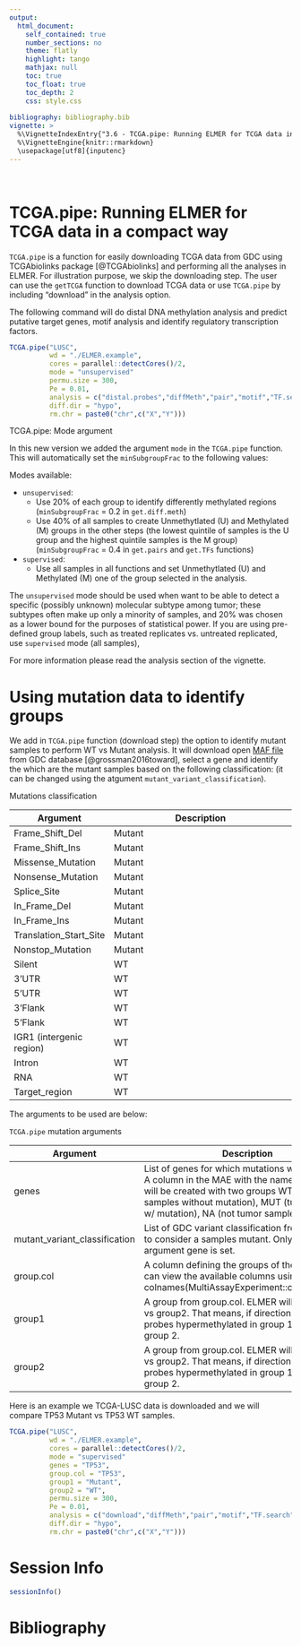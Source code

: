 ```yaml
---
output: 
  html_document:
    self_contained: true
    number_sections: no
    theme: flatly
    highlight: tango
    mathjax: null
    toc: true
    toc_float: true
    toc_depth: 2
    css: style.css
  
bibliography: bibliography.bib    
vignette: >
  %\VignetteIndexEntry{"3.6 - TCGA.pipe: Running ELMER for TCGA data in a compact way"}
  %\VignetteEngine{knitr::rmarkdown}
  \usepackage[utf8]{inputenc}
---
```

<br>

# TCGA.pipe: Running ELMER for TCGA data in a compact way

`TCGA.pipe` is a function for easily downloading TCGA data from GDC using TCGAbiolinks package [@TCGAbiolinks]
and performing all the analyses in ELMER. For illustration purpose, we skip the downloading step. 
The user can use the `getTCGA` function to download TCGA data or
use `TCGA.pipe` by including "download" in the analysis option.

The following command will do distal DNA methylation analysis and predict putative target genes, motif analysis and identify regulatory transcription factors.

```r
TCGA.pipe("LUSC",
          wd = "./ELMER.example",
          cores = parallel::detectCores()/2,
          mode = "unsupervised"
          permu.size = 300,
          Pe = 0.01,
          analysis = c("distal.probes","diffMeth","pair","motif","TF.search"),
          diff.dir = "hypo",
          rm.chr = paste0("chr",c("X","Y")))
```

<div class="panel panel-info">
<div class="panel-heading">TCGA.pipe: Mode argument</div>
<div class="panel-body">

In this new version we added the argument `mode` in the `TCGA.pipe` function.
This will automatically set the `minSubgroupFrac` to the following values:

Modes available: 

- `unsupervised`:
    * Use 20% of each group to identify differently methylated regions (`minSubgroupFrac` = 0.2 in `get.diff.meth`)
    * Use 40% of all samples to create Unmethytlated (U) and Methylated (M) groups in the other steps  (the lowest quintile of samples is the U group and the highest quintile samples is the M group) (`minSubgroupFrac` = 0.4 in `get.pairs` and `get.TFs` functions)
- `supervised`:
    * Use all samples in all functions and set  Unmethytlated (U) and Methylated (M) one of the group selected in the analysis.

The `unsupervised` mode should be used when want to be able to detect a specific (possibly unknown) molecular subtype among tumor; 
these subtypes often make up only a minority of samples, and 20\% was chosen as a lower bound for the purposes of statistical power.
If you are using pre-defined group labels, such as treated replicates vs. untreated replicated, use `supervised` mode (all samples),

For more information please read the analysis section of the vignette.
</div>
</div>

# Using mutation data to identify groups

We add in `TCGA.pipe` function (download step) the option to identify mutant samples to perform WT vs Mutant analysis. 
It will download open [MAF file](https://docs.gdc.cancer.gov/Data/File_Formats/MAF_Format/) 
from GDC database [@grossman2016toward], select a gene and identify the which are the mutant samples based on the following classification:
(it can be changed using the atgument `mutant_variant_classification`).

<div class="panel panel-info">
<div class="panel-heading"> Mutations classification  </div>
<div class="panel-body">
| Argument | Description |
|------------|--------------------------------------------------------------------------------------------------------------------------------------------------------------------------------------------------------------------------------------------------------------------------------------------------------------|
| Frame_Shift_Del | Mutant |
| Frame_Shift_Ins | Mutant |
| Missense_Mutation | Mutant |
| Nonsense_Mutation | Mutant |
| Splice_Site | Mutant |
| In_Frame_Del | Mutant |
| In_Frame_Ins | Mutant |
| Translation_Start_Site | Mutant |
| Nonstop_Mutation | Mutant |
| Silent | WT |
|3'UTR| WT |
|5'UTR| WT |
|3'Flank| WT |
|5'Flank| WT |
|IGR1 (intergenic region)| WT |
|Intron| WT |
|RNA| WT |
|Target_region| WT |
</div>
</div>

The arguments to be used are below:

<div class="panel panel-info">
<div class="panel-heading"> `TCGA.pipe` mutation arguments </div>
<div class="panel-body">
| Argument | Description |
|------------|--------------------------------------------------------------------------------------------------------------------------------------------------------------------------------------------------------------------------------------------------------------------------------------------------------------|
| genes | List of genes for which mutations will be verified. A column in the MAE with the name of the gene will be created with two groups WT (tumor samples without mutation), MUT (tumor samples w/ mutation), NA (not tumor samples)|
| mutant_variant_classification	| List of GDC variant classification from MAF files to consider a samples mutant. Only used when argument gene is set.|
| group.col	| A column defining the groups of the sample. You can view the available columns using: colnames(MultiAssayExperiment::colData(data)).|
| group1 |	A group from group.col. ELMER will run group1 vs group2. That means, if direction is hyper, get probes hypermethylated in group 1 compared to group 2.|
| group2 | A group from group.col. ELMER will run group1 vs group2. That means, if direction is hyper, get probes hypermethylated in group 1 compared to group 2.|
</div>
</div>

Here is an example we TCGA-LUSC data is downloaded and we will compare TP53 Mutant vs
TP53 WT samples. 


```r
TCGA.pipe("LUSC",
          wd = "./ELMER.example",
          cores = parallel::detectCores()/2,
          mode = "supervised"
          genes = "TP53",
          group.col = "TP53",
          group1 = "Mutant",
          group2 = "WT",
          permu.size = 300,
          Pe = 0.01,
          analysis = c("download","diffMeth","pair","motif","TF.search"),
          diff.dir = "hypo",
          rm.chr = paste0("chr",c("X","Y")))
```

# Session Info

```r
sessionInfo()
```

# Bibliography
